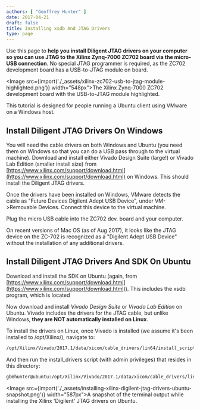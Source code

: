 ```yaml
---
authors: [ "Geoffrey Hunter" ]
date: 2017-04-21
draft: false
title: Installing xsdb And JTAG Drivers
type: page
---
```



Use this page to **help you install Diligent JTAG drivers on your computer so you can use JTAG to the Xilinx Zynq-7000 ZC702 board via the micro-USB connection**. No special JTAG programmer is required, as the ZC702 development board has a USB-to-JTAG module on board.

<Image src={import('./_assets/xilinx-zc702-usb-to-jtag-module-highlighted.png')} width="548px">The Xilinx Zynq-7000 ZC702 development board with the USB-to-JTAG module highlighted.</Image>

This tutorial is designed for people running a Ubuntu client using VMware on a Windows host.

## Install Diligent JTAG Drivers On Windows

You will need the cable drivers on both Windows and Ubuntu (you need them on Windows so that you can do a USB pass through to the virtual machine). Download and install either Vivado Design Suite (large!) or Vivado Lab Edition (smaller install size) from [https://www.xilinx.com/support/download.html](https://www.xilinx.com/support/download.html) on Windows. This should install the Diligent JTAG drivers.

Once the drivers have been installed on Windows, VMware detects the cable as "Future Devices Digilent Adept USB Device", under VM->Removable Devices. Connect this device to the virtual machine.

Plug the micro USB cable into the ZC702 dev. board and your computer.

<Aside type="note">
On recent versions of Mac OS (as of Aug 2017), it looks like the JTAG device on the ZC-702 is recognized as a "Digilent Adept USB Device" without the installation of any additional drivers.
</Aside>

## Install Diligent JTAG Drivers And SDK On Ubuntu

Download and install the SDK on Ubuntu (again, from [https://www.xilinx.com/support/download.html](https://www.xilinx.com/support/download.html)). This includes the xsdb program, which is located

Now download and install _Vivado Design Suite_ or _Vivado Lab Edition_ on Ubuntu. Vivado includes the drivers for the JTAG cable, but unlike Windows, **they are NOT automatically installed on Linux**.

To install the drivers on Linux, once Vivado is installed (we assume it's been installed to /opt/Xilinx/), navigate to:

```sh    
/opt/Xilinx/Vivado/2017.1/data/xicom/cable_drivers/lin64/install_script/install_drivers
```

And then run the install_drivers script (with admin privileges) that resides in this directory:

```sh    
gbmhunter@ubuntu:/opt/Xilinx/Vivado/2017.1/data/xicom/cable_drivers/lin64/install_script/install_drivers$ sudo ./install_drivers
```

<Image src={import('./_assets/installing-xilinx-digilent-jtag-drivers-ubuntu-snapshot.png')} width="587px">A snapshot of the terminal output while installing the Xilinx 'Digilent' JTAG drivers on Ubuntu.</Image>
